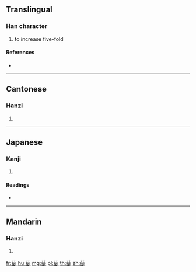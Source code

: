 {{character info/new}}
==Translingual==

===Han character===
{{Han char|rn=140|rad=艸|as=11|sn=17|four=44281|canj=THOO,XXTHO}}

# to increase five-fold

====References====
* {{Han ref|kx=1052.200|dkj=31725|dj=1515.030|hdz=53281.050|uh=84F0|ud=34032|bh=E775|bd=59253}}

----

==Cantonese==

===Hanzi===
{{yue-hanzi|jyut=|y=saai2}}

# {{defn|lang=yue|sort=艸11}}

----

==Japanese==

===Kanji===
{{ja-kanji|grade=|rs=艸11}}

# {{defn|lang=ja|sort=艸11}}

====Readings====
* {{ja-readings|on=[[し]] (shi)|kun=}}

----

==Mandarin==

===Hanzi===
{{cmn-hanzi|pin=[[xǐ]] ([[xi3]])|wg=hsi<sup>3</sup>}}

# {{defn|lang=cmn|sort=艸11}}

[[fr:蓰]]
[[hu:蓰]]
[[mg:蓰]]
[[pl:蓰]]
[[th:蓰]]
[[zh:蓰]]
